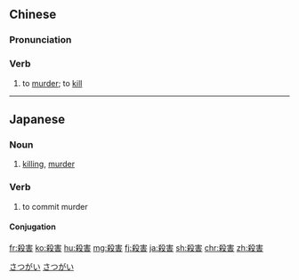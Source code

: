 {{also|杀害}}
==Chinese==
{{zh-forms|s=杀害}}

===Pronunciation===
{{zh-pron
|m=shāhài
|c=saat3 hoi6
|h=pfs=sat-hoi
|mn=sat-hāi
|cat=v
}}

===Verb===
{{zh-verb}}

# to [[murder]]; to [[kill]]

{{zh-cat|Advanced}}

----

==Japanese==
{{ja-kanjitab|さつ|がい|yomi=o}}

===Noun===
{{ja-noun|さつがい}}

# [[killing]], [[murder]]

===Verb===
{{ja-verb-suru|さつがい}}

# to commit murder

====Conjugation====
{{ja-suru|さつがい}}

[[Category:ja:Crime|さつがい]]
[[Category:ja:Death|さつがい]]

[[fr:殺害]]
[[ko:殺害]]
[[hu:殺害]]
[[mg:殺害]]
[[fj:殺害]]
[[ja:殺害]]
[[sh:殺害]]
[[chr:殺害]]
[[zh:殺害]]
